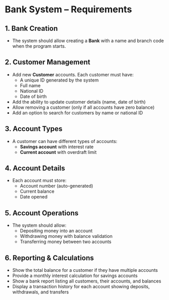 # Bank System – Requirements

## 1. Bank Creation

- The system should allow creating a **Bank** with a name and branch code when the program starts.

## 2. Customer Management

- Add new **Customer** accounts. Each customer must have:
  - A unique ID generated by the system
  - Full name
  - National ID
  - Date of birth
- Add the ability to update customer details (name, date of birth)
- Allow removing a customer (only if all accounts have zero balance)
- Add an option to search for customers by name or national ID

## 3. Account Types

- A customer can have different types of accounts:
  - **Savings account** with interest rate
  - **Current account** with overdraft limit

## 4. Account Details

- Each account must store:
  - Account number (auto-generated)
  - Current balance
  - Date opened

## 5. Account Operations

- The system should allow:
  - Depositing money into an account
  - Withdrawing money with balance validation
  - Transferring money between two accounts

## 6. Reporting & Calculations

- Show the total balance for a customer if they have multiple accounts
- Provide a monthly interest calculation for savings accounts
- Show a bank report listing all customers, their accounts, and balances
- Display a transaction history for each account showing deposits, withdrawals, and transfers
